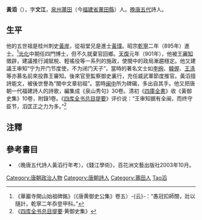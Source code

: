 {{Otheruses|subject=唐末五代时期诗人黄滔|other=其他同名条目|黄滔 (1974年)}}
'''黃滔'''（{{bd|？||911年||catIdx=Huang黃}}），字'''文江'''，[[泉州|泉州]][[莆田|莆田]]（今[[福建省|福建省]][[莆田縣|莆田縣]]）人。[[晚唐|晚唐]][[五代|五代]]詩人。

==生平==
他的五世祖是桂州刺史[[黃岸|黃岸]]，從祖堂兄是進士[[黃璞|黃璞]]。昭宗[[乾寧|乾寧]]二年（895年）進士。<ref> 《華巖寺開山始祖碑銘》（《唐黄御史公集》卷五）-{云}-：“愚冠扣師關，壯以隨計，乾寧二年忝登甲科。”</ref>[[光化|光化]]中期任四門博士，但不久就棄官回鄉。[[天复_(唐朝)|天復]]元年（901年），他被[[王審知|王審知]]徵辟，建議推行減賦稅、輕徭役等一系列的施政，使閩中的政局漸趨穩定。他又建議王审知“宁为开门节度使，不为闭门天子”，當時的著名文士如[[李绚|李绚]]、[[韓偓|韓偓]]、[[王涤|王涤]]等亦慕名前來投靠王審知。後來官至監察御史裏行，充任威武軍節度推官。黃滔擅詩能文，被後世譽為“閩中文章初祖”。當時[[闽中|闽中]]所为碑碣，多出自其手。他又把唐朝一代福建詩人的詩歌，編集成《泉山秀句》30卷。清初《[[四庫全書|四庫全書]]》收《黃御史集》10卷，附錄1卷。《[[四库全书总目提要|四库全书总目提要]]》评价说：“王审知据有全闽，而终守臣节，滔匡正之力为多。”<ref>《[[四库全书总目提要|四库全书总目提要]]·黄御史集》</ref>

==注釋==
{{reflist}}

==參考書目==
* 〈晚唐五代詩人黃滔行年考〉，《錢江學術》，百花洲文藝出版社2003年10月。

{{唐朝人小作品}}

{{DEFAULTSORT:Huang黃滔}}
[[Category:唐朝政治人物|Category:唐朝政治人物]]
[[Category:唐朝詩人|Category:唐朝詩人]]
[[Category:莆田人|Category:莆田人]]
[[Category:黃姓|Tao滔]]